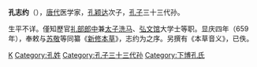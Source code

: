 {{unreferenced|time=2018-07-12T20:50:50+00:00}}
'''孔志约'''（{{bd|?||?||}}），[[唐朝|唐代]]医学家，[[孔颖达|孔颖达]]次子，[[孔子|孔子]]三十三代孙。

生平不详。僅知歷官[[礼部|礼部]][[郎中_(官职)|郎中]]兼[[洗马|太子洗马]]、[[昭文館|弘文馆]]大学士等职。显庆四年（659年），奉敕与[[苏敬|苏敬]]等同纂《[[新修本草|新修本草]]》，志约为之序。另撰有《本草音义》，已佚。

{{唐朝人小作品}}
[[Category:唐朝醫學家|K]]
[[Category:孔姓|Category:孔姓]]
[[Category:孔子三十三代孙|Category:孔子三十三代孙]]
[[Category:下博孔氏|Category:下博孔氏]]